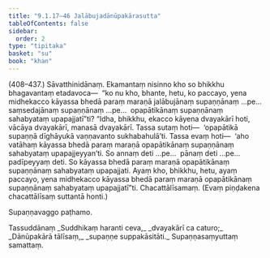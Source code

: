 ```yaml
---
title: "9.1.17–46 Jalābujadānūpakārasutta"
tableOfContents: false
sidebar:
  order: 2
type: "tipitaka"
basket: "su"
book: "khan"
---
```



<DynamicBreadcrumb />

<Paragraph type="center" book="khan">
(408–437.)
</Paragraph>

<Paragraph number="1195" book="khan">
Sāvatthinidānaṃ. Ekamantaṃ nisinno kho so bhikkhu bhagavantaṃ etadavoca—  “ko nu kho, bhante, hetu, ko paccayo, yena midhekacco kāyassa bhedā paraṃ maraṇā jalābujānaṃ supaṇṇānaṃ …pe…  saṃsedajānaṃ supaṇṇānaṃ …pe…  opapātikānaṃ supaṇṇānaṃ sahabyataṃ upapajjatī”ti? “Idha, bhikkhu, ekacco kāyena dvayakārī hoti, vācāya dvayakārī, manasā dvayakārī. Tassa sutaṃ hoti—  ‘opapātikā supaṇṇā dīghāyukā vaṇṇavanto sukhabahulā’ti. Tassa evaṃ hoti—  ‘aho vatāhaṃ kāyassa bhedā paraṃ maraṇā opapātikānaṃ supaṇṇānaṃ sahabyataṃ upapajjeyyan’ti. So annaṃ deti …pe…  pānaṃ deti …pe…  padīpeyyaṃ deti. So kāyassa bhedā paraṃ maraṇā opapātikānaṃ supaṇṇānaṃ sahabyataṃ upapajjati. Ayaṃ kho, bhikkhu, hetu, ayaṃ paccayo, yena midhekacco kāyassa bhedā paraṃ maraṇā opapātikānaṃ supaṇṇānaṃ sahabyataṃ upapajjatī”ti. Chacattālīsamaṃ.

</Paragraph>

<Paragraph number="1196" type="center" book="khan">
(Evaṃ piṇḍakena chacattālīsaṃ suttantā honti.)

  
Supaṇṇavaggo paṭhamo.



</Paragraph>

<Paragraph number="1197" type="center" book="khan">
Tassuddānaṃ


</Paragraph>

<Paragraph number="1198" type="verses" book="khan">
_Suddhikaṃ haranti ceva,_  
_dvayakārī ca caturo;_  
_Dānūpakārā tālīsaṃ,_  
_supaṇṇe suppakāsitāti._  


</Paragraph>

<Paragraph number="1199" type="center" book="khan">
Supaṇṇasaṃyuttaṃ samattaṃ.
</Paragraph>